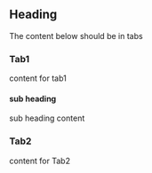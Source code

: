 ## Heading

The content below should be in tabs

<!-- tabs -->

### Tab1

content for tab1

#### sub heading

sub heading content

### Tab2

content for Tab2
